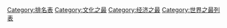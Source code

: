 [[Category:排名表|Category:排名表]]
[[Category:文化之最|Category:文化之最]]
[[Category:经济之最|Category:经济之最]]
[[Category:世界之最列表|Category:世界之最列表]]